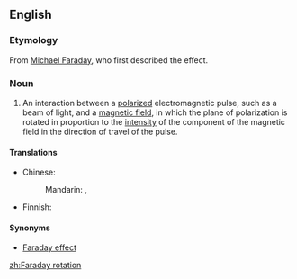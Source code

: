 ==English==

===Etymology===

From [[w:Michael Faraday|Michael Faraday]], who first described the effect.

===Noun===
{{en-noun|head=[[Faraday]] [[rotation]]}}
{{wikipedia}}

# {{electromagnetism}} An interaction between a [[polarize]]d electromagnetic pulse, such as a beam of light, and a [[magnetic field]], in which the plane of polarization is rotated in proportion to the [[intensity]] of the component of the magnetic field in the direction of travel of the pulse.

====Translations====
{{trans-top|interaction between a polarized electromagnetic pulse and a magnetic field}}
* Chinese:
*: Mandarin: {{t|cmn|法拉第旋轉|sc=Hani}}, {{t|cmn|法拉第旋转|tr=Fǎlādì xuánzhuǎn|sc=Hani}}
{{trans-mid}}
* Finnish: {{t-|fi|Faraday-kiertymä}}
{{trans-bottom}}

====Synonyms====
* [[Faraday effect]]

[[zh:Faraday rotation]]